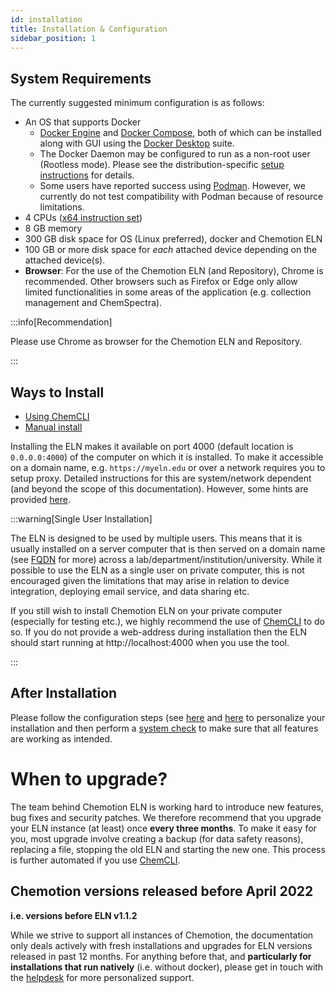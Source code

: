 ```yaml
---
id: installation
title: Installation & Configuration
sidebar_position: 1
---
```


## System Requirements

The currently suggested minimum configuration is as follows:

- An OS that supports Docker
  - [Docker Engine](https://docs.docker.com/engine/) and [Docker Compose](https://docs.docker.com/compose/install/), both of which can be installed along with GUI using the [Docker Desktop](https://www.docker.com/products/docker-desktop/) suite.
  - The Docker Daemon may be configured to run as a non-root user (Rootless mode). Please see the distribution-specific [setup instructions](https://docs.docker.com/engine/security/rootless/) for details.
  - Some users have reported success using [Podman](https://podman.io/). However, we currently do not test compatibility with Podman because of resource limitations.
- 4 CPUs ([x64 instruction set](https://wikipedia.org/wiki/X86-64))
- 8 GB memory
- 300 GB disk space for OS (Linux preferred), docker and Chemotion ELN
- 100 GB or more disk space for _each_ attached device depending on the attached device(s).
- **Browser**: For the use of the Chemotion ELN (and Repository), Chrome is recommended. Other browsers such as Firefox or Edge only allow limited functionalities in some areas of the application (e.g. collection management and ChemSpectra).

:::info[Recommendation]

Please use Chrome as browser for the Chemotion ELN and Repository.

:::

## Ways to Install

- [Using ChemCLI](install_configure/ChemCLI)
- [Manual install](install_configure/manual_install)

Installing the ELN makes it available on port 4000 (default location is `0.0.0.0:4000`) of the computer on which it is installed. To make it accessible on a domain name, e.g. `https://myeln.edu` or over a network requires you to setup proxy. Detailed instructions for this are system/network dependent (and beyond the scope of this documentation). However, some hints are provided [here](install_configure/ChemCLI#set-up-a-reverse-proxy).

:::warning[Single User Installation]

The ELN is designed to be used by multiple users. This means that it is usually installed on a server computer that is then served on a domain name (see [FQDN](https://en.wikipedia.org/wiki/Fully_qualified_domain_name) for more) across a lab/department/institution/university. While it possible to use the ELN as a single user on private computer, this is not encouraged given the limitations that may arise in relation to device integration, deploying email service, and data sharing etc.

If you still wish to install Chemotion ELN on your private computer (especially for testing etc.), we highly recommend the use of [ChemCLI](install_configure/ChemCLI) to do so. If you do not provide a web-address during installation then the ELN should start running at http://localhost:4000 when you use the tool.

:::

## After Installation

Please follow the configuration steps (see [here](install_configure/ChemCLI#set-up-a-reverse-proxy) and [here](install_configure/configuration) to personalize your installation and then perform a [system check](install_configure/system_check) to make sure that all features are working as intended.

# When to upgrade?

The team behind Chemotion ELN is working hard to introduce new features, bug fixes and security patches. We therefore recommend that you upgrade your ELN instance (at least) once **every three months**. To make it easy for you, most upgrade involve creating a backup (for data safety reasons), replacing a file, stopping the old ELN and starting the new one. This process is further automated if you use [ChemCLI](install_configure/ChemCLI).

## Chemotion versions released before April 2022

**i.e. versions before ELN v1.1.2**

While we strive to support all instances of Chemotion, the documentation only deals actively with fresh installations and upgrades for ELN versions released in past 12 months. For anything before that, and **particularly for installations that run natively** (i.e. without docker), please get in touch with the [helpdesk](/helpdesk) for more personalized support.
